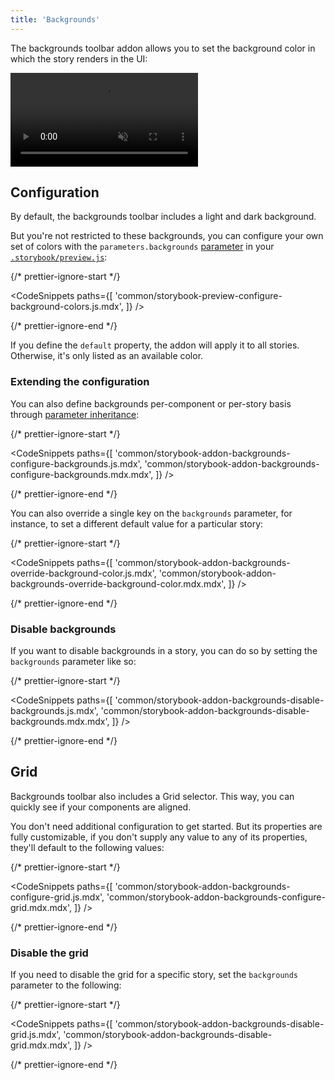 ```yaml
---
title: 'Backgrounds'
---
```


The backgrounds toolbar addon allows you to set the background color in which the story renders in the UI:

<video autoPlay muted playsInline loop>
  <source
    src="addon-backgrounds-optimized.mp4"
    type="video/mp4"
  />
</video>

## Configuration

By default, the backgrounds toolbar includes a light and dark background.

But you're not restricted to these backgrounds, you can configure your own set of colors with the `parameters.backgrounds` [parameter](../writing-stories/parameters.mdx) in your [`.storybook/preview.js`](../configure/overview.mdx#configure-story-rendering):

{/* prettier-ignore-start */}

<CodeSnippets
  paths={[
    'common/storybook-preview-configure-background-colors.js.mdx',
  ]}
/>

{/* prettier-ignore-end */}

If you define the `default` property, the addon will apply it to all stories. Otherwise, it's only listed as an available color.

### Extending the configuration

You can also define backgrounds per-component or per-story basis through [parameter inheritance](../writing-stories/parameters.mdx#component-parameters):

{/* prettier-ignore-start */}

<CodeSnippets
  paths={[
    'common/storybook-addon-backgrounds-configure-backgrounds.js.mdx',
    'common/storybook-addon-backgrounds-configure-backgrounds.mdx.mdx',
  ]}
/>

{/* prettier-ignore-end */}

You can also override a single key on the `backgrounds` parameter, for instance, to set a different default value for a particular story:

{/* prettier-ignore-start */}

<CodeSnippets
  paths={[
    'common/storybook-addon-backgrounds-override-background-color.js.mdx',
    'common/storybook-addon-backgrounds-override-background-color.mdx.mdx',
  ]}
/>

{/* prettier-ignore-end */}

### Disable backgrounds

If you want to disable backgrounds in a story, you can do so by setting the `backgrounds` parameter like so:

{/* prettier-ignore-start */}

<CodeSnippets
  paths={[
    'common/storybook-addon-backgrounds-disable-backgrounds.js.mdx',
    'common/storybook-addon-backgrounds-disable-backgrounds.mdx.mdx',
  ]}
/>

{/* prettier-ignore-end */}

## Grid

Backgrounds toolbar also includes a Grid selector. This way, you can quickly see if your components are aligned.

You don't need additional configuration to get started. But its properties are fully customizable, if you don't supply any value to any of its properties, they'll default to the following values:

{/* prettier-ignore-start */}

<CodeSnippets
  paths={[
    'common/storybook-addon-backgrounds-configure-grid.js.mdx',
    'common/storybook-addon-backgrounds-configure-grid.mdx.mdx',
  ]}
/>

{/* prettier-ignore-end */}

### Disable the grid

If you need to disable the grid for a specific story, set the `backgrounds` parameter to the following:

{/* prettier-ignore-start */}

<CodeSnippets
  paths={[
    'common/storybook-addon-backgrounds-disable-grid.js.mdx',
    'common/storybook-addon-backgrounds-disable-grid.mdx.mdx',
  ]}
/>

{/* prettier-ignore-end */}